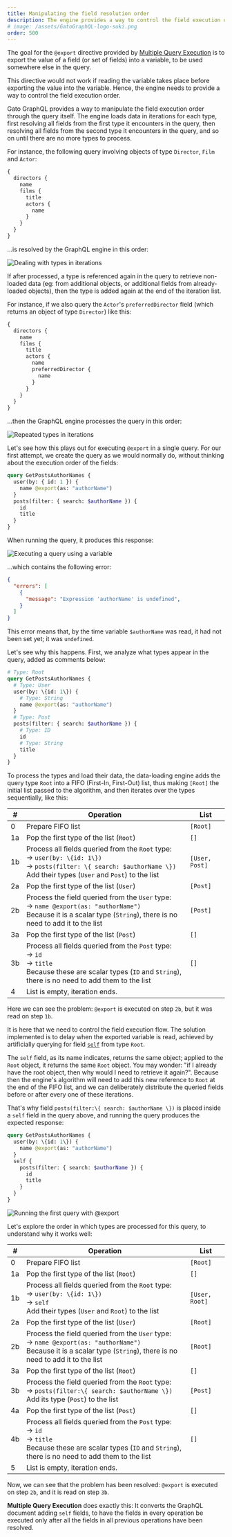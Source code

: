```yaml
---
title: Manipulating the field resolution order
description: The engine provides a way to control the field execution order, needed for Multiple Query Execution.
# image: /assets/GatoGraphQL-logo-suki.png
order: 500
---
```


The goal for the `@export` directive provided by [Multiple Query Execution](/features/multiple-query-execution) is to export the value of a field (or set of fields) into a variable, to be used somewhere else in the query. 

This directive would not work if reading the variable takes place before exporting the value into the variable. Hence, the engine needs to provide a way to control the field execution order. 

Gato GraphQL provides a way to manipulate the field execution order through the query itself. The engine loads data in iterations for each type, first resolving all fields from the first type it encounters in the query, then resolving all fields from the second type it encounters in the query, and so on until there are no more types to process. 

For instance, the following query involving objects of type `Director`, `Film` and `Actor`:

```graphql
{
  directors {
    name
    films {
      title
      actors {
        name
      }
    }
  }
}
```

...is resolved by the GraphQL engine in this order:

![Dealing with types in iterations](/assets/architecture/dataloading-engine-type-iterations.png "Dealing with types in iterations")

If after processed, a type is referenced again in the query to retrieve non-loaded data (eg: from additional objects, or additional fields from already-loaded objects), then the type is added again at the end of the iteration list.

For instance, if we also query the `Actor`'s `preferredDirector` field (which returns an object of type `Director`) like this:

```graphql
{
  directors {
    name
    films {
      title
      actors {
        name
        preferredDirector {
          name
        }
      }
    }
  }
}
```

...then the GraphQL engine processes the query in this order:

![Repeated types in iterations](/assets/architecture/dataloading-engine-repeated-type-iterations.png "Repeated types in iterations")

Let's see how this plays out for executing `@export` in a single query. For our first attempt, we create the query as we would normally do, without thinking about the execution order of the fields:

```graphql
query GetPostsAuthorNames {
  user(by: { id: 1 }) {
    name @export(as: "authorName")
  }
  posts(filter: { search: $authorName }) {
    id
    title
  }
}
```

When running the query, it produces this response:

![Executing a query using a variable](/assets/architecture/third-query.png)

...which contains the following error:

```json
{
  "errors": [
    {
      "message": "Expression 'authorName' is undefined",
    }
  ]
}
```

This error means that, by the time variable `$authorName` was read, it had not been set yet; it was `undefined`.

Let's see why this happens. First, we analyze what types appear in the query, added as comments below:

```graphql
# Type: Root
query GetPostsAuthorNames {
  # Type: User
  user(by: \{id: 1\}) {
    # Type: String
    name @export(as: "authorName")
  }
  # Type: Post
  posts(filter: { search: $authorName }) {
    # Type: ID
    id
    # Type: String
    title
  }
}
```

To process the types and load their data, the data-loading engine adds the query type `Root` into a FIFO (First-In, First-Out) list, thus making `[Root]` the initial list passed to the algorithm, and then iterates over the types sequentially, like this:

<table>
<thead>
<tr>
<th>#</th><th>Operation</th><th>List</th>
</tr>
</thead>
<tbody>
<tr><td>0</td><td>Prepare FIFO list</td><td><code>[Root]</code></td></tr>
<tr><td>1a</td><td>Pop the first type of the list (<code>Root</code>)</td><td><code>[]</code></td></tr>
<tr><td>1b</td><td>Process all fields queried from the <code>Root</code> type:<br/>→ <code>user(by: \{id: 1\})</code><br/>→ <code>posts(filter: \{ search: $authorName \})</code><br/>Add their types (<code>User</code> and <code>Post</code>) to the list</td><td><code>[User, Post]</code></td></tr>
<tr><td>2a</td><td>Pop the first type of the list (<code>User</code>)</td><td><code>[Post]</code></td></tr>
<tr><td>2b</td><td>Process the field queried from the <code>User</code> type:<br/>→ <code>name @export(as: "authorName")</code><br/>Because it is a scalar type (<code>String</code>), there is no need to add it to the list</td><td><code>[Post]</code></td></tr>
<tr><td>3a</td><td>Pop the first type of the list (<code>Post</code>)</td><td><code>[]</code></td></tr>
<tr><td>3b</td><td>Process all fields queried from the <code>Post</code> type:<br/>→ <code>id</code><br/>→ <code>title</code><br/>Because these are scalar types (<code>ID</code> and <code>String</code>), there is no need to add them to the list</td><td><code>[]</code></td></tr>
<tr><td>4</td><td>List is empty, iteration ends.</td><td>&nbsp;</td></tr>
</tbody>
</table>

Here we can see the problem: `@export` is executed on step `2b`, but it was read on step `1b`. 

It is here that we need to control the field execution flow. The solution implemented is to delay when the exported variable is read, achieved by artificially querying for field [`self`](https://github.com/getpop/component-model/blob/57a27af3841da284ea59c6f7ff3a9b4c0befa472/src/FieldResolvers/CoreFieldResolver.php) from type `Root`.

The `self` field, as its name indicates, returns the same object; applied to the `Root` object, it returns the same `Root` object. You may wonder: "if I already have the root object, then why would I need to retrieve it again?". Because then the engine's algorithm will need to add this new reference to `Root` at the end of the FIFO list, and we can deliberately distribute the queried fields before or after every one of these iterations.

That's why field `posts(filter:\{ search: $authorName \})` is placed inside a `self` field in the query above, and running the query produces the expected response:

```graphql
query GetPostsAuthorNames {
  user(by: \{id: 1\}) {
    name @export(as: "authorName")
  }
  self {
    posts(filter: { search: $authorName }) {
      id
      title
    }
  }
}
```

![Running the first query with `@export`](/assets/architecture/first-query.png)

Let's explore the order in which types are processed for this query, to understand why it works well:

<table>
<thead>
<tr>
<th>#</th><th>Operation</th><th>List</th>
</tr>
</thead>
<tbody>
<tr><td>0</td><td>Prepare FIFO list</td><td><code>[Root]</code></td></tr>
<tr><td>1a</td><td>Pop the first type of the list (<code>Root</code>)</td><td><code>[]</code></td></tr>
<tr><td>1b</td><td>Process all fields queried from the <code>Root</code> type:<br/>→ <code>user(by: \{id: 1\})</code><br/>→ <code>self</code><br/>Add their types (<code>User</code> and <code>Root</code>) to the list</td><td><code>[User, Root]</code></td></tr>
<tr><td>2a</td><td>Pop the first type of the list (<code>User</code>)</td><td><code>[Root]</code></td></tr>
<tr><td>2b</td><td>Process the field queried from the <code>User</code> type:<br/>→ <code>name @export(as: "authorName")</code><br/>Because it is a scalar type (<code>String</code>), there is no need to add it to the list</td><td><code>[Root]</code></td></tr>
<tr><td>3a</td><td>Pop the first type of the list (<code>Root</code>)</td><td><code>[]</code></td></tr>
<tr><td>3b</td><td>Process the field queried from the <code>Root</code> type:<br/>→ <code>posts(filter:\{ search: $authorName \})</code><br/>Add its type (<code>Post</code>) to the list</td><td><code>[Post]</code></td></tr>
<tr><td>4a</td><td>Pop the first type of the list (<code>Post</code>)</td><td><code>[]</code></td></tr>
<tr><td>4b</td><td>Process all fields queried from the <code>Post</code> type:<br/>→ <code>id</code><br/>→  <code>title</code><br/>Because these are scalar types (<code>ID</code> and <code>String</code>), there is no need to add them to the list</td><td><code>[]</code></td></tr>
<tr><td>5</td><td>List is empty, iteration ends.</td><td>&nbsp;</td></tr>
</tbody>
</table>

Now, we can see that the problem has been resolved: `@export` is executed on step `2b`, and it is read on step `3b`.

**Multiple Query Execution** does exactly this: It converts the GraphQL document adding `self` fields, to have the fields in every operation be executed only after all the fields in all previous operations have been resolved.
